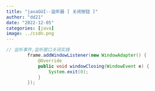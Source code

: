 ```yaml
---
title: "javaGUI--监听器 [ 关闭按钮 ]"
author: "dd21"
date: "2022-12-05" 
categories: [java]
image: ../csdn.png
---
```



```java
// 监听事件,监听窗口关闭实践
        frame.addWindowListener(new WindowAdapter() {
            @Override
            public void windowClosing(WindowEvent e) {
                System.exit(0);
            }
        });
```

